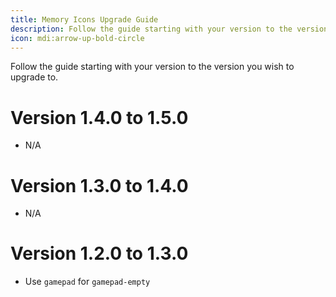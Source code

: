 ```yaml
---
title: Memory Icons Upgrade Guide
description: Follow the guide starting with your version to the version you wish to upgrade to.
icon: mdi:arrow-up-bold-circle
---
```


Follow the guide starting with your version to the version you wish to upgrade to.

# Version 1.4.0 to 1.5.0

- N/A

# Version 1.3.0 to 1.4.0

- N/A

# Version 1.2.0 to 1.3.0

- Use `gamepad` for `gamepad-empty`
